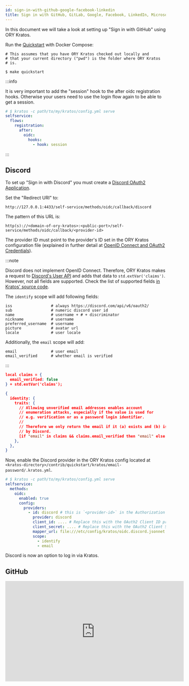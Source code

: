 ```yaml
---
id: sign-in-with-github-google-facebook-linkedin
title: Sign in with GitHub, GitLab, Google, Facebook, LinkedIn, Microsoft ...
---
```


In this document we will take a look at setting up "Sign in with GitHub" using
ORY Kratos.

Run the [Quickstart](../quickstart.mdx) with Docker Compose:

```shell script
# This assumes that you have ORY Kratos checked out locally and
# that your current directory ("pwd") is the folder where ORY Kratos
# is.

$ make quickstart
```

:::info

It is very important to add the "session" hook to the after oidc registration
hooks. Otherwise your users need to use the login flow again to be able to get a
session.

```yaml title="path/to/my/kratos/config.yml"
# $ kratos -c path/to/my/kratos/config.yml serve
selfservice:
  flows:
    registration:
      after:
        oidc:
          hooks:
            - hook: session
```

:::

## Discord

To set up "Sign in with Discord" you must create a [Discord OAuth2 Application](https://discord.com/developers/docs/topics/oauth2).

Set the "Redirect URI" to:

```
http://127.0.0.1:4433/self-service/methods/oidc/callback/discord
```

The pattern of this URL is:

```
http(s)://<domain-of-ory-kratos>:<public-port>/self-service/methods/oidc/callback/<provider-id>
```

The provider ID must point to the provider's ID set in the ORY Kratos
configuration file (explained in further detail at
[OpenID Connect and OAuth2 Credentials](../concepts/credentials/openid-connect-oidc-oauth2.mdx)).

:::note

Discord does not implement OpenID Connect. Therefore, ORY Kratos makes a request to
[Discord's User API](https://discord.com/developers/docs/resources/user#get-current-user)
and adds that data to `std.extVar('claims')`.
However, not all fields are supported. Check the list of supported fields
[in Kratos' source code](https://github.com/ory/kratos/blob/v0.5.1-alpha.1/selfservice/strategy/oidc/provider_discord.go#L81-L91).

The `identify` scope will add following fields:

```text
iss                 # always https://discord.com/api/v6/oauth2/
sub                 # numeric discord user id
name                # username + # + discriminator
nickname            # username
preferred_username  # username
picture             # avatar url
locale              # user locale
```

Additionally, the `email` scope will add:

```text
email               # user email
email_verified      # whether email is verified
```

:::

```json title="contrib/quickstart/kratos/email-password/oidc.discord.jsonnet"
local claims = {
  email_verified: false
} + std.extVar('claims');

{
  identity: {
    traits: {
      // Allowing unverified email addresses enables account
      // enumeration attacks, especially if the value is used for
      // e.g. verification or as a password login identifier.
      //
      // Therefore we only return the email if it (a) exists and (b) is marked verified
      // by Discord.
      [if "email" in claims && claims.email_verified then "email" else null]: claims.email,
    },
  },
}
```

Now, enable the Discord provider in the ORY Kratos config located at
`<kratos-directory>/contrib/quickstart/kratos/email-password/.kratos.yml`.

```yaml title="contrib/quickstart/kratos/email-password/.kratos.yml"
# $ kratos -c path/to/my/kratos/config.yml serve
selfservice:
  methods:
    oidc:
      enabled: true
      config:
        providers:
          - id: discord # this is `<provider-id>` in the Authorization callback URL. DO NOT CHANGE IT ONCE SET!
            provider: discord
            client_id: .... # Replace this with the OAuth2 Client ID provided by Discord
            client_secret: .... # Replace this with the OAuth2 Client Secret provided by Discord
            mapper_url: file:///etc/config/kratos/oidc.discord.jsonnet
            scope:
              - identify
              - email
```

Discord is now an option to log in via Kratos.

## GitHub

<iframe
  width="560"
  height="315"
  src="https://www.youtube.com/embed/Hz_dP5c_qvc"
  frameborder="0"
  allowfullscreen
/>

To set up "Sign in with GitHub" you must create a
[GitHub OAuth2 Client](https://developer.github.com/apps/building-oauth-apps/creating-an-oauth-app/).

Set the "Authorization callback URL" to:

```
http://127.0.0.1:4433/self-service/methods/oidc/callback/github
```

The pattern of this URL is:

```
http(s)://<domain-of-ory-kratos>:<public-port>//self-service/methods/oidc/callback/<provider-id>
```

The provider ID must point to the provider's ID set in the ORY Kratos
configuration file (explained in further detail at
[OpenID Connect and OAuth2 Credentials](../concepts/credentials/openid-connect-oidc-oauth2.mdx)).

:::note

GitHub does not implement OpenID Connect. Therefore, ORY Kratos makes a request
to
[GitHub's User API](https://developer.github.com/v3/users/#get-the-authenticated-user)
and adds that data to `std.extVar('claims')`. Check out what data is available
at
[GitHub's Scope Docs](https://developer.github.com/apps/building-oauth-apps/understanding-scopes-for-oauth-apps/).
Not all GitHub fields are supported however. Check the list of supported fields
[in Kratos' source code](https://github.com/ory/kratos/blob/v0.2.1-alpha.1/selfservice/strategy/oidc/provider_github.go#L72-L98).

:::

As explained in
[OpenID Connect and OAuth2 Credentials](../concepts/credentials/openid-connect-oidc-oauth2.mdx),
you must also create a Jsonnet code snippet for the provider. Save the code in
`<kratos-directory>/contrib/quickstart/kratos/email-password/oidc.github.jsonnet`.
The following JsonNet takes `email_primary` and maps it to `traits.email`:

```json title="contrib/quickstart/kratos/email-password/oidc.github.jsonnet"
local claims = {
  email_verified: false
} + std.extVar('claims');

{
  identity: {
    traits: {
      // Allowing unverified email addresses enables account
      // enumeration attacks, especially if the value is used for
      // e.g. verification or as a password login identifier.
      //
      // Therefore we only return the email if it (a) exists and (b) is marked verified
      // by GitHub.
      [if "email" in claims && claims.email_verified then "email" else null]: claims.email,
    },
  },
}
```

Now, enable the GitHub provider in the ORY Kratos config located at
`<kratos-directory>/contrib/quickstart/kratos/email-password/.kratos.yml`.

```yaml title="contrib/quickstart/kratos/email-password/.kratos.yml"
# $ kratos -c path/to/my/kratos/config.yml serve
selfservice:
  methods:
    oidc:
      enabled: true
      config:
        providers:
          - id: github # this is `<provider-id>` in the Authorization callback URL. DO NOT CHANGE IT ONCE SET!
            provider: github
            client_id: .... # Replace this with the OAuth2 Client ID provided by GitHub
            client_secret: .... # Replace this with the OAuth2 Client Secret provided by GitHub
            mapper_url: file:///etc/config/kratos/oidc.github.jsonnet
            scope:
              - user:email
```

Next, open the login endpoint of the SecureApp and you should see the GitHub
Login option!

## GitLab

To set up "Sign in with GitLab" you must create a [GitLab OAuth2 Application](https://docs.gitlab.com/ee/integration/oauth_provider.html#adding-an-application-through-the-profile).

Set the "Redirect URI" to:

```
http://127.0.0.1:4433/self-service/methods/oidc/callback/gitlab
```

The pattern of this URL is:

```
http(s)://<domain-of-ory-kratos>:<public-port>/self-service/methods/oidc/callback/<provider-id>
```

:::note
While you can use [GitLab as an OIDC identity provider](https://docs.gitlab.com/ee/integration/openid_connect_provider.html),
GitLab only returns the sub and sub_legacy claims in the ID token.
Therefore, ORY Kratos makes a request to [GitLab's /oauth/userinfo API](https://gitlab.com/oauth/userinfo) and adds the user info to `std.extVar('claims')`.
:::

```json title="contrib/quickstart/kratos/email-password/oidc.gitlab.jsonnet"
local claims = {
  email_verified: false
} + std.extVar('claims');

{
  identity: {
    traits: {
      // Allowing unverified email addresses enables account
      // enumeration attacks, especially if the value is used for
      // e.g. verification or as a password login identifier.
      //
      // Therefore we only return the email if it (a) exists and (b) is marked verified
      // by GitLab.
      [if "email" in claims && claims.email_verified then "email" else null]: claims.email,
    },
  },
}
```

Now, enable the GitLab provider in the ORY Kratos config located at
`<kratos-directory>/contrib/quickstart/kratos/email-password/.kratos.yml`.

```yaml title="contrib/quickstart/kratos/email-password/.kratos.yml"
# $ kratos -c path/to/my/kratos/config.yml serve
selfservice:
  methods:
    oidc:
      enabled: true
      config:
        providers:
          - id: gitlab # this is `<provider-id>` in the Authorization callback URL. DO NOT CHANGE IT ONCE SET!
            provider: gitlab
            client_id: .... # Replace this with the OAuth2 Client ID provided by GitLab
            client_secret: .... # Replace this with the OAuth2 Client Secret provided by GitLab
            mapper_url: file:///etc/config/kratos/oidc.gitlab.jsonnet
            scope:
              - read_user
              - openid
              - profile
              - email
```

GitLab is now an option to log in via Kratos.

## Microsoft

This will enable you to log in using any Azure AD directory - Multitenant and
personal Microsoft accounts (e.g. Skype, Xbox) depending on the settings made
when creating the application in Azure AD.

#### Creating an Application in Azure AD

To set up "Sign in with Microsoft" you must first
[register an application with the Microsoft identity platform](https://docs.microsoft.com/en-us/azure/active-directory/develop/quickstart-register-app).

Select "Web" as the "Redirect URI" type, and set the URI to:

```
http(s)://<domain-of-ory-kratos>:<public-port>//self-service/methods/oidc/callback/<provider-id>
```

After the "App Registration" is created, make note of the `Application ID` and
`Directory ID` on top of the Overview page. To create the client secret,
navigate to "Certificates & secrets" and click "+ New client secret". Remember
to copy the secret value as it will only be shown once.

#### Configuring Kratos

Create a Jsonnet claims mapper as described in
[OpenID Connect and OAuth2 Credentials](../concepts/credentials/openid-connect-oidc-oauth2.mdx).
Save the code in
`<kratos-directory>/contrib/quickstart/kratos/email-password/oidc.microsoft.jsonnet`.

```json title="contrib/quickstart/kratos/email-password/oidc.microsoft.jsonnet"
local claims = std.extVar('claims');
{
  identity: {
    traits: {
      // Allowing unverified email addresses enables account
      // enumeration attacks, especially if the value is used for
      // e.g. verification or as a password login identifier.
      //
      // If connecting only to your organization (one tenant), claims.email is safe to use if you have not actively disabled e-mail verification during signup.
      //
      // The email might be empty if the account is not linked to an email address.
      // For a human readable identifier, consider using the "preferred_username" claim.
      [if "email" in claims then "email" else null]: claims.email,
    },
  },
}
```

Enable the Microsoft provider in the ORY Kratos config located at
`<kratos-directory>/contrib/quickstart/kratos/email-password/.kratos.yml`.

```yaml title="contrib/quickstart/kratos/email-password/.kratos.yml"
selfservice:
  methods:
    oidc:
      enabled: true
      config:
        providers:
          - id: microsoft # this is `<provider-id>` in the Authorization callback URL. DO NOT CHANGE IT ONCE SET!
            provider: microsoft
            client_id: .... # Replace this with the Application ID from the App Registration
            client_secret: .... # Replace this with the generated Secret value from the App Registration
            tenant: .... # Replace this with the Tenant of your choice (see below)
            mapper_url: file:///etc/config/kratos/oidc.microsoft.jsonnet
            scope:
              - profile
              - email
```

Azure AD is now an option to log in to kratos.

##### Choosing Tenant

There are two ways to use the `microsoft` provider for authentication:

1. For authenticating users in a single Azure AD Directory (organisation), set
   the `tenant` value to either the `Directory ID` from the "App Registration"
   page, or the organisation domain. E.g. `8eaef023-2b34-4da1-9baa-8bc8c9d6a490`
   or `contoso.onmicrosoft.com`.
2. For authenticating any user in the Microsoft identity platform, set the
   `tenant` value to either:
   - `organizations` to allow users with work or school accounts, or
   - `consumers` to allow users with personal accounts, or
   - `common` to allow both kind of accounts.

## Twitch

To set up "Sign in with Twitch" you must create a [Twitch OAuth2 Application](https://dev.twitch.tv/docs/authentication#registration).

Set the "Redirect URI" to:

```
http://127.0.0.1:4433/self-service/methods/oidc/callback/twitch
```

The pattern of this URL is:

```
http(s)://<domain-of-ory-kratos>:<public-port>/self-service/methods/oidc/callback/<provider-id>
```

The provider ID must point to the provider's ID set in the ORY Kratos
configuration file (explained in further detail at
[OpenID Connect and OAuth2 Credentials](../concepts/credentials/openid-connect-oidc-oauth2.mdx)).

As explained in
[OpenID Connect and OAuth2 Credentials](../concepts/credentials/openid-connect-oidc-oauth2.mdx),
you must also create a Jsonnet code snippet for the provider. Save the code in
`<kratos-directory>/contrib/quickstart/kratos/email-password/oidc.twitch.jsonnet`.

```json title="contrib/quickstart/kratos/email-password/oidc.twitch.jsonnet"
local claims = {
  email_verified: false
} + std.extVar('claims');

{
  identity: {
    traits: {
      // Allowing unverified email addresses enables account
      // enumeration attacks, especially if the value is used for
      // e.g. verification or as a password login identifier.
      //
      // Therefore we only return the email if it (a) exists and (b) is marked verified
      // by Twitch.
      [if "email" in claims && claims.email_verified then "email" else null]: claims.email,
    },
  },
}
```

Now, enable the Twitch provider in the ORY Kratos config located at
`<kratos-directory>/contrib/quickstart/kratos/email-password/.kratos.yml`.

```yaml title="contrib/quickstart/kratos/email-password/.kratos.yml"
# $ kratos -c path/to/my/kratos/config.yml serve
selfservice:
  methods:
    oidc:
      enabled: true
      config:
        providers:
          - id: twitch # this is `<provider-id>` in the Authorization callback URL. DO NOT CHANGE IT ONCE SET!
            provider: generic
            client_id: .... # Replace this with the OAuth2 Client ID provided by Twitch
            client_secret: .... # Replace this with the OAuth2 Client Secret provided by Twitch
            issuer_url: https://id.twitch.tv/oauth2
            mapper_url: file:///etc/config/kratos/oidc.twitch.jsonnet
            scope:
              - openid
              - user:read:email # required for email and email_verified claims in the near future
            requested_claims: # explicitly request email and email_verified claims because twitch doesn't add them by default
              id_token:
                email:
                  essential: true
                email_verified:
                  essential: true
```

Next, open the login endpoint of the SecureApp and you should see the Twitch
Login option!

## Google, LinkedIn, Facebook

Connecting with other Social Sign In providers will be very similar to the
GitHub flow. If you've managed to do it, add to this document by writing it down
and making a PR! :)
